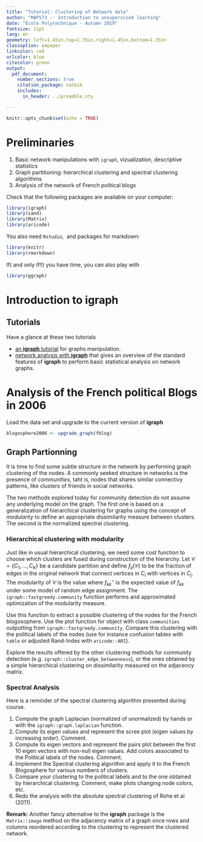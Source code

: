 ```yaml
---
title: "Tutorial: Clustering of Network data"
author: "MAP573 -- Introduction to unsupervised learning"
date: "École Polytechnique - Autumn 2019"
fontsize: 11pt
lang: en
geometry: left=1.45in,top=1.35in,right=1.45in,bottom=1.35in
classoption: a4paper
linkcolor: red
urlcolor: blue
citecolor: green
output:
  pdf_document:
    number_sections: true
    citation_package: natbib
    includes:
      in_header: ../preamble.sty

---
```


```r
knitr::opts_chunk$set(echo = TRUE)
```

# Preliminaries {-}

\textsf{Goals.}

1. Basic network manipulations with `igraph`, vizualization, descriptive statistics
2. Graph partitioning: hierarchical clustering and spectral clustering algorithms
3. Analysis of the network of French political blogs

\textsf{Required packages.} Check that the following packages are available on your computer:
```r
library(igraph)
library(sand)
library(Matrix)
library(aricode)
```

You also need `Rstudio`, \LaTeX\ and packages for markdown: 
```r
library(knitr)
library(rmarkdown)
```
If( and only if!!) you have time, you can also play with 
```r
library(ggraph)
```

# Introduction to **igraph**

## Tutorials 

Have a glance at these two tutorials

- [an **igraph** tutorial](https://rstudio-pubs-static.s3.amazonaws.com/74248_3bd99f966ed94a91b36d39d8f21e3dc3.html) for graphs manipulation.
-  [network analysis with **igraph**](http://kateto.net/networks-r-igraph) that gives an overview of the standard features of **igraph** to perform basic statistical analysis on network graphs.

# Analysis of the French political Blogs in 2006

Load the data set and upgrade to the current version of **igraph** 
```r
blogosphere2006 <- upgrade_graph(fblog)
```

## Graph Partionning

It is time to find some subtle structure in the network by performing graph clustering of the nodes. A commonly seeked structure in networks is the presence of _communities_, taht is, nodes that shares similar connectivy patterns, like clusters of friends in social networks.

The two methods explored today for community detection do not assume any underlying model on the graph. The first one is based on a generalization of hierarchical clustering for graphs using the concept of
_modularity_ to define an appropriate dissimilarity measure between clusters. The second is the normalized spectral clustering.

### Hierarchical clustering with modularity

Just like in usual hierarchical clustering, we need some cost function to choose which clusters are fused during construction of the hierarchy. Let $\mathcal{C} = \{C_1,\dots,C_K\}$ be a candidate partition and define $f_{ij}(\mathcal{C})$ to be the fraction of edges in the original network that connect vertices in $C_i$ with vertices in $C_j$. The modularity of $\mathcal{C}$ is the value
\begin{equation*}
  \mathrm{modularity}(\mathcal{C}) = \sum_{k=1}^K \left(f_{kk}(\mathcal{C}) - f_{kk}^\star\right)^2
\end{equation*}
where $f_{kk}^\star$  is the expected value of $f_{kk}$ under some model of random edge assignment. The `igraph::fastgreedy.community` function performs and approximated optimization of the modularity measure.

Use this function to extract a possible clustering of the nodes for the French blogosophere. Use the plot function for object with class `communities` outputting from `igraph::fastgreedy.community`. Compare this clustering with the political labels of the nodes (use for instance confusion tables with `table` or adjusted Rand-Index with `aricode::ARI`).

Explore the results offered by the other clustering methods for community detection (e.g. `igraph::cluster_edge_betweenness`), or the ones obtained by a simple hierarchical clustering on dissimilarity measured on the adjacency matrix.

### Spectral Analysis

Here is a reminder of the spectral clustering algorithm presented during course.

\begin{algorithm}[H]
  \KwIn{Adjacency matrix and number of classes $Q$}
  \DontPrintSemicolon
  
  Compute the normalized graph Laplacian $\mathbf{L}$\;
  Compute the eigen vectors of $\mathbf{L}$ associated with the $Q$ smallest eigenvalues\;
  Define $\mathbf{U}$,  the $p\times Q$ matrix  that encompasses these $Q$ vectors \;
  Define $\tilde{\mathbf{U}}$, the row-wise normalized version of $\mathbf{U}$: $ \tilde{u}_{ij} = \frac{u_{ij}}{\| \mathbf{U}_i\|_2}$\;
  Apply k-means to $(\tilde{\mathbf{U}}_i)_{i=1,\dots,p}$

  \KwOut{vector of classes $\mathbf{C}\in \mathcal{Q}^p$, such as  $C_i = q$ if $i\in q$}

  \caption{Spectral Clustering by Ng, Jordan and Weiss (2002)}
\end{algorithm}

1. Compute the graph Laplacian (normalized of unormalized) by hands or with the `igraph::graph.laplacian` function.
2. Compute its eigen values and represent the scree plot (eigen values by increasing order). Comment.
3. Compute its eigen vectors and represent the pairs plot between the first 10 eigen vectors with non-null eigen values. Add colors associated to the Political labels of the nodes.  Comment.
4. Implement the Spectral clustering algorithm and apply it to the French Blogosphere for various numbers of clusters. 
5. Compare your clustering to the political labels and to the one obtained by hierarchical clustering. Comment, make plots changing node colors, etc.
6. Redo the analysis with the absolute spectral clustering of Rohe et al (2011).

**Remark:** Another fancy alternative to the **igraph** package is the `Matrix::image` method on the adjacency matrix of a graph once rows and columns reordered according to the clustering to represent the clustered network.
